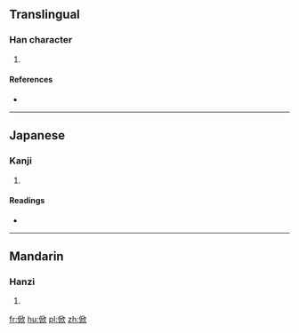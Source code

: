 ==Translingual==

===Han character===
{{Han char|rn=9|rad=人|as=08|sn=10|four=|canj=人竹中人 (OHLO)|ids=⿰[[亻]][[欣]]}}

# {{defn|Han|sort=人08}}

====References====
* {{Han ref|kx=0106.240|dkj=00739|dj=0227.070|hdz=10180.030|uh=4FFD|ud=20477}}

----

==Japanese==

===Kanji===
{{ja-kanji|grade=|rs=人08}}

# {{defn|lang=ja|sort=人08}}

====Readings====
* {{ja-readings|on=[[きん]] (kin), [[こん]] (kon)|kun=[[よろこぶ]] (yorokobu)}}

----

==Mandarin==

===Hanzi===
{{cmn-hanzi|pin=[[xīn]] ([[xin1]])|wg=hsin<sup>1</sup>}}

# {{defn|lang=cmn|sort=人08}}

[[fr:俽]]
[[hu:俽]]
[[pl:俽]]
[[zh:俽]]